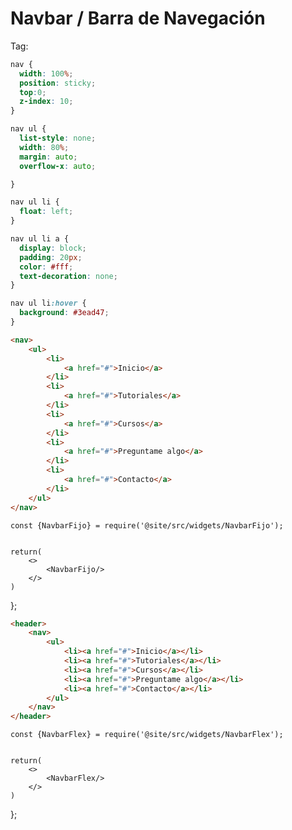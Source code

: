 # Navbar / Barra de Navegación

Tag: <nav></nav>

```css title="nav Style"
nav {
  width: 100%;
  position: sticky;
  top:0;
  z-index: 10;
}

nav ul {
  list-style: none;
  width: 80%;
  margin: auto;
  overflow-x: auto;

}

nav ul li {
  float: left;
}

nav ul li a {
  display: block;
  padding: 20px;
  color: #fff;
  text-decoration: none;
}

nav ul li:hover {
  background: #3ead47;
}
```

```html title="Navbar Fijo"
<nav>
	<ul>
		<li>
			<a href="#">Inicio</a>
		</li>
		<li>
			<a href="#">Tutoriales</a>
		</li>
		<li>
			<a href="#">Cursos</a>
		</li>
		<li>
			<a href="#">Preguntame algo</a>
		</li>
		<li>
			<a href="#">Contacto</a>
		</li>
	</ul>
</nav>
```


	const {NavbarFijo} = require('@site/src/widgets/NavbarFijo');


	return(
		<>
			<NavbarFijo/>
		</>
	)
};


<NavbarOne/>


```html title="Navbar Flex"
<header>
	<nav>
		<ul>
			<li><a href="#">Inicio</a></li>
			<li><a href="#">Tutoriales</a></li>
			<li><a href="#">Cursos</a></li>
			<li><a href="#">Preguntame algo</a></li>
			<li><a href="#">Contacto</a></li>
		</ul>
	</nav>
</header>
```


	const {NavbarFlex} = require('@site/src/widgets/NavbarFlex');


	return(
		<>
			<NavbarFlex/>
		</>
	)
};


<NavbarTwo/>